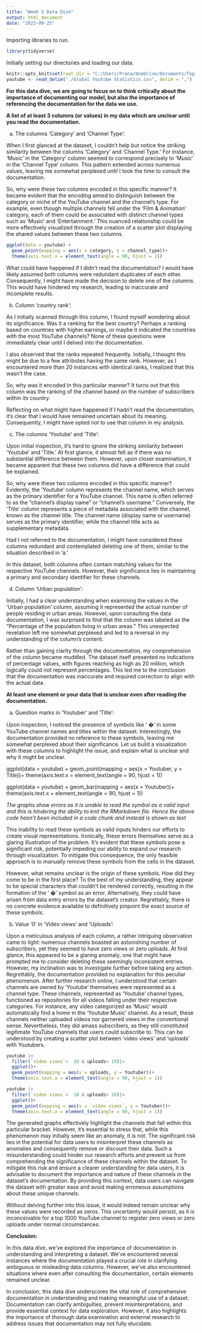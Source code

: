---
title: "Week 5 Data Dive"
output: html_document
date: "2023-09-25"
---

Importing libraries to run.
```{r}
library(tidyverse)
```

Initially setting our directories and loading our data.
```{r}
knitr::opts_knit$set(root.dir = "C:/Users/Prana/OneDrive/Documents/Topics in Info FA23(Grad)")
youtube <- read_delim("./Global Youtube Statistics.csv", delim = ",")
```

**For this data dive, we are going to focus on to think critically about the importance of documenting our model, but also the importance of referencing the documentation for the data we use.**

**A list of at least 3 columns (or values) in my data which are unclear until you read the documentation.**

a. The columns 'Category' and 'Channel Type':

When I first glanced at the dataset, I couldn't help but notice the striking similarity between the columns 'Category' and 'Channel Type.' For instance, 'Music' in the 'Category' column seemed to correspond precisely to 'Music' in the 'Channel Type' column. This pattern extended across numerous values, leaving me somewhat perplexed until I took the time to consult the documentation.

So, why were these two columns encoded in this specific manner? It became evident that the encoding aimed to distinguish between the category or niche of the YouTube channel and the channel's type. For example, even though multiple channels fell under the 'Film & Animation' category, each of them could be associated with distinct channel types such as 'Music' and 'Entertainment.' This nuanced relationship could be more effectively visualized through the creation of a scatter plot displaying the shared values between these two columns.

```{r}
ggplot(data = youtube) + 
  geom_point(mapping = aes(x = category, y = channel_type))+
  theme(axis.text.x = element_text(angle = 90, hjust = 1))
```

What could have happened if I didn't read the documentation?  I would have likely assumed both columns were redundant duplicates of each other. Consequently, I might have made the decision to delete one of the columns. This would have hindered my research, leading to inaccurate and incomplete results.

b. Column 'country rank':

As I initially scanned through this column, I found myself wondering about its significance. Was it a ranking for the best country? Perhaps a ranking based on countries with higher earnings, or maybe it indicated the countries with the most YouTube channels? None of these questions were immediately clear until I delved into the documentation.

I also observed that the ranks repeated frequently. Initially, I thought this might be due to a few attributes having the same rank. However, as I encountered more than 20 instances with identical ranks, I realized that this wasn't the case.

So, why was it encoded in this particular manner? It turns out that this column was the ranking of the channel based on the number of subscribers within its country.

Reflecting on what might have happened if I hadn't read the documentation, it's clear that I would have remained uncertain about its meaning. Consequently, I might have opted not to use that column in my analysis.

c. The columns 'Youtube' and 'Title':

Upon initial inspection, it's hard to ignore the striking similarity between 'Youtube' and 'Title.' At first glance, it almost felt as if there was no substantial difference between them. However, upon closer examination, it became apparent that these two columns did have a difference that could be explained. 

So, why were these two columns encoded in this specific manner? Evidently, the 'Youtube' column represents the channel name, which serves as the primary identifier for a YouTube channel. This name is often referred to as the "channel's display name" or "channel's username." Conversely, the 'Title' column represents a piece of metadata associated with the channel, known as the channel title. The channel name (display name or username) serves as the primary identifier, while the channel title acts as supplementary metadata.

Had I not referred to the documentation, I might have considered these columns redundant and contemplated deleting one of them, similar to the situation described in 'a.'

In this dataset, both columns often contain matching values for the respective YouTube channels. However, their significance lies in maintaining a primary and secondary identifier for these channels.

d. Column 'Urban population':

Initially, I had a clear understanding when examining the values in the 'Urban population' column, assuming it represented the actual number of people residing in urban areas. However, upon consulting the data documentation, I was surprised to find that the column was labeled as the "Percentage of the population living in urban areas." This unexpected revelation left me somewhat perplexed and led to a reversal in my understanding of the column's content.

Rather than gaining clarity through the documentation, my comprehension of the column became muddled. The dataset itself presented no indications of percentage values, with figures reaching as high as 20 million, which logically could not represent percentages. This led me to the conclusion that the documentation was inaccurate and required correction to align with the actual data.

**At least one element or your data that is unclear even after reading the documentation.**

a. Question marks in 'Youtuber' and 'Title':

Upon inspection, I noticed the presence of symbols like ' �' in some YouTube channel names and titles within the dataset. Interestingly, the documentation provided no reference to these symbols, leaving me somewhat perplexed about their significance. Let us build a visualization with these columns to highlight the issue, and explain what is unclear and why it might be unclear.


ggplot(data = youtube) + 
  geom_point(mapping = aes(x = Youtuber, y = Title))+
  theme(axis.text.x = element_text(angle = 90, hjust = 1))

ggplot(data = youtube) + 
  geom_bar(mapping = aes(x = Youtuber))+
  theme(axis.text.x = element_text(angle = 90, hjust = 1))

*The graphs show errors as it is unable to read the symbol as a valid input and this is hindering the ability to knit the RMarkdown file. Hence the above code hasn't been included in a code chunk and instead is shown as text* 

This inability to read these symbols as valid inputs hinders our efforts to create visual representations. Ironically, these errors themselves serve as a glaring illustration of the problem. It's evident that these symbols pose a significant risk, potentially impeding our ability to expand our research through visualization. To mitigate this consequence, the only feasible approach is to manually remove these symbols from the cells in the dataset.

However, what remains unclear is the origin of these symbols. How did they come to be in the first place? To the best of my understanding, they appear to be special characters that couldn't be rendered correctly, resulting in the formation of the ' �' symbol as an error. Alternatively, they could have arisen from data entry errors by the dataset's creator. Regrettably, there is no concrete evidence available to definitively pinpoint the exact source of these symbols.

b. Value '0' in 'Video views' and 'Uploads':

Upon a meticulous analysis of each column, a rather intriguing observation came to light: numerous channels boasted an astonishing number of subscribers, yet they seemed to have zero views or zero uploads. At first glance, this appeared to be a glaring anomaly, one that might have prompted me to consider deleting these seemingly inconsistent entries. However, my inclination was to investigate further before taking any action. Regrettably, the documentation provided no explanation for this peculiar phenomenon. After further research online, I understood that certain channels are owned by 'Youtube' themselves were represented as a channel type. These channels, represented as 'Youtube' channel types, functioned as repositories for all videos falling under their respective categories. For instance, any video categorized as 'Music' would automatically find a home in the 'Youtube Music' channel. As a result, these channels neither uploaded videos nor garnered views in the conventional sense. Nevertheless, they did amass subscribers, as they still constituted legitimate YouTube channels that users could subscribe to. This can be understood by creating a scatter plot between 'video views' and 'uploads' with Youtubers.

```{r}
youtube |>
  filter(`video views`<  10 & uploads< 10)|>
  ggplot()+
  geom_point(mapping = aes(x = uploads, y = Youtuber))+
  theme(axis.text.x = element_text(angle = 90, hjust = 1))

youtube |>
  filter(`video views`<  10 & uploads< 10)|>
  ggplot()+
  geom_point(mapping = aes(x = `video views`, y = Youtuber))+
  theme(axis.text.x = element_text(angle = 90, hjust = 1))
```

The generated graphs effectively highlight the channels that fall within this particular bracket. However, it's essential to stress that, while this phenomenon may initially seem like an anomaly, it is not. The significant risk lies in the potential for data users to misinterpret these channels as anomalies and consequently remove or discount their data. Such a misunderstanding could hinder our research efforts and prevent us from comprehending the significance of these channels within the dataset. To mitigate this risk and ensure a clearer understanding for data users, it is advisable to document the importance and nature of these channels in the dataset's documentation. By providing this context, data users can navigate the dataset with greater ease and avoid making erroneous assumptions about these unique channels. 

Without delving further into this issue, it would indeed remain unclear why these values were recorded as zeros. This uncertainty would persist, as it is inconceivable for a top 1000 YouTube channel to register zero views or zero uploads under normal circumstances. 

**Conclusion:**

In this data dive, we've explored the importance of documentation in understanding and interpreting a dataset. We've encountered several instances where the documentation played a crucial role in clarifying ambiguous or misleading data columns. However, we've also encountered situations where even after consulting the documentation, certain elements remained unclear. 

In conclusion, this data dive underscores the vital role of comprehensive documentation in understanding and making meaningful use of a dataset. Documentation can clarify ambiguities, prevent misinterpretations, and provide essential context for data exploration. However, it also highlights the importance of thorough data examination and external research to address issues that documentation may not fully elucidate.